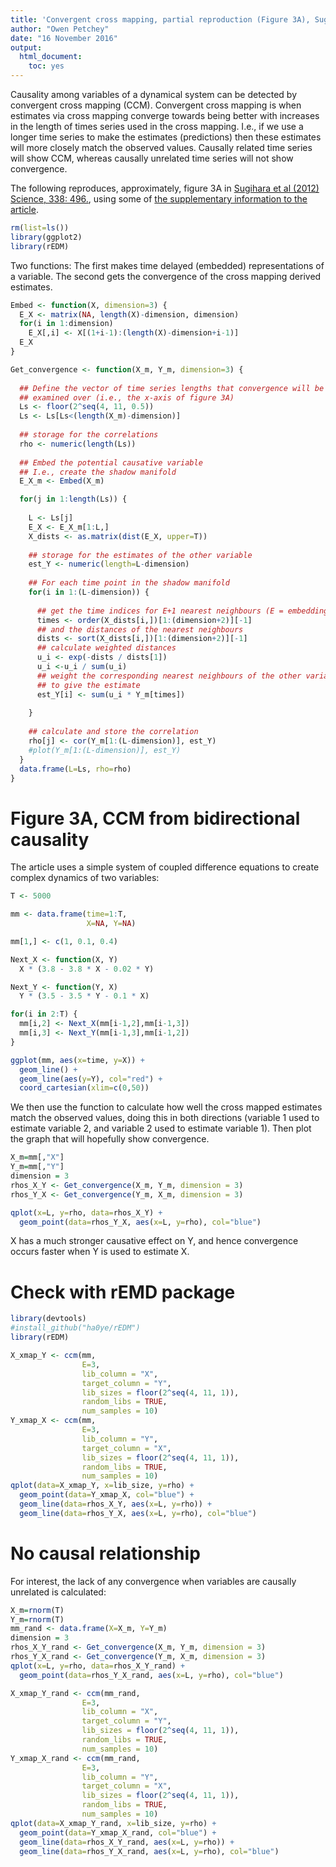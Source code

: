 ```yaml
---
title: 'Convergent cross mapping, partial reproduction (Figure 3A), Sugihara et al (2012) Science, 338: 496'
author: "Owen Petchey"
date: "16 November 2016"
output: 
  html_document: 
    toc: yes
---
```


Causality among variables of a dynamical system can be detected by convergent cross mapping (CCM). Convergent cross mapping is when estimates via cross mapping converge towards being better with increases in the length of times series used in the cross mapping. I.e., if we use a longer time series to make the estimates (predictions) then these estimates will more closely match the observed values. Causally related time series will show CCM, whereas causally unrelated time series will not show convergence.

The following reproduces, approximately, figure 3A in [Sugihara et al (2012) Science, 338: 496.](http://science.sciencemag.org/content/338/6106/496.full), using some of [the supplementary information to the article](http://science.sciencemag.org/content/sci/suppl/2012/09/19/science.1227079.DC1/Sugihara.SM.pdf).

```r
rm(list=ls())
library(ggplot2)
library(rEDM)
```

Two functions: The first makes time delayed (embedded) representations of a variable. The second gets the convergence of the cross mapping derived estimates.

```r
Embed <- function(X, dimension=3) {
  E_X <- matrix(NA, length(X)-dimension, dimension)
  for(i in 1:dimension)
    E_X[,i] <- X[(1+i-1):(length(X)-dimension+i-1)]
  E_X
}

Get_convergence <- function(X_m, Y_m, dimension=3) {
  
  ## Define the vector of time series lengths that convergence will be
  ## examined over (i.e., the x-axis of figure 3A)
  Ls <- floor(2^seq(4, 11, 0.5))
  Ls <- Ls[Ls<(length(X_m)-dimension)]
  
  ## storage for the correlations
  rho <- numeric(length(Ls))
  
  ## Embed the potential causative variable
  ## I.e., create the shadow manifold
  E_X_m <- Embed(X_m)

  for(j in 1:length(Ls)) {
    
    L <- Ls[j]
    E_X <- E_X_m[1:L,] 
    X_dists <- as.matrix(dist(E_X, upper=T))
    
    ## storage for the estimates of the other variable
    est_Y <- numeric(length=L-dimension)
    
    ## For each time point in the shadow manifold
    for(i in 1:(L-dimension)) {
      
      ## get the time indices for E+1 nearest neighbours (E = embedding dimension)
      times <- order(X_dists[i,])[1:(dimension+2)][-1]
      ## and the distances of the nearest neighbours
      dists <- sort(X_dists[i,])[1:(dimension+2)][-1]
      ## calculate weighted distances
      u_i <- exp(-dists / dists[1])
      u_i <-u_i / sum(u_i)
      ## weight the corresponding nearest neighbours of the other variable
      ## to give the estimate
      est_Y[i] <- sum(u_i * Y_m[times])
      
    }
    
    ## calculate and store the correlation
    rho[j] <- cor(Y_m[1:(L-dimension)], est_Y)
    #plot(Y_m[1:(L-dimension)], est_Y)
  }
  data.frame(L=Ls, rho=rho)
}

```

# Figure 3A, CCM from bidirectional causality

The article uses a simple system of coupled difference equations to create complex dynamics of two variables:

```r
T <- 5000

mm <- data.frame(time=1:T,
                 X=NA, Y=NA)

mm[1,] <- c(1, 0.1, 0.4)

Next_X <- function(X, Y)
  X * (3.8 - 3.8 * X - 0.02 * Y)

Next_Y <- function(Y, X)
  Y * (3.5 - 3.5 * Y - 0.1 * X)

for(i in 2:T) {
  mm[i,2] <- Next_X(mm[i-1,2],mm[i-1,3])
  mm[i,3] <- Next_Y(mm[i-1,3],mm[i-1,2])
}

ggplot(mm, aes(x=time, y=X)) +
  geom_line() +
  geom_line(aes(y=Y), col="red") +
  coord_cartesian(xlim=c(0,50))

```

We then use the function to calculate how well the cross mapped estimates match the observed values, doing this in both directions (variable 1 used to estimate variable 2, and variable 2 used to estimate variable 1). Then plot the graph that will hopefully show convergence.

```r
X_m=mm[,"X"]
Y_m=mm[,"Y"]
dimension = 3
rhos_X_Y <- Get_convergence(X_m, Y_m, dimension = 3)
rhos_Y_X <- Get_convergence(Y_m, X_m, dimension = 3)

qplot(x=L, y=rho, data=rhos_X_Y) +
  geom_point(data=rhos_Y_X, aes(x=L, y=rho), col="blue")

```

X has a much stronger causative effect on Y, and hence convergence occurs faster when Y is used to estimate X.

# Check with rEMD package

```r
library(devtools)
#install_github("ha0ye/rEDM")
library(rEDM)
```

```r
X_xmap_Y <- ccm(mm,
                E=3,
                lib_column = "X",
                target_column = "Y",
                lib_sizes = floor(2^seq(4, 11, 1)),
                random_libs = TRUE,
                num_samples = 10)
Y_xmap_X <- ccm(mm,
                E=3,
                lib_column = "Y",
                target_column = "X",
                lib_sizes = floor(2^seq(4, 11, 1)),
                random_libs = TRUE,
                num_samples = 10)
qplot(data=X_xmap_Y, x=lib_size, y=rho) +
  geom_point(data=Y_xmap_X, col="blue") +
  geom_line(data=rhos_X_Y, aes(x=L, y=rho)) +
  geom_line(data=rhos_Y_X, aes(x=L, y=rho), col="blue")
```

# No causal relationship

For interest, the lack of any convergence when variables are causally unrelated is calculated:

```r
X_m=rnorm(T)
Y_m=rnorm(T)
mm_rand <- data.frame(X=X_m, Y=Y_m)
dimension = 3
rhos_X_Y_rand <- Get_convergence(X_m, Y_m, dimension = 3)
rhos_Y_X_rand <- Get_convergence(Y_m, X_m, dimension = 3)
qplot(x=L, y=rho, data=rhos_X_Y_rand) +
  geom_point(data=rhos_Y_X_rand, aes(x=L, y=rho), col="blue")
```

```r
X_xmap_Y_rand <- ccm(mm_rand,
                E=3,
                lib_column = "X",
                target_column = "Y",
                lib_sizes = floor(2^seq(4, 11, 1)),
                random_libs = TRUE,
                num_samples = 10)
Y_xmap_X_rand <- ccm(mm_rand,
                E=3,
                lib_column = "Y",
                target_column = "X",
                lib_sizes = floor(2^seq(4, 11, 1)),
                random_libs = TRUE,
                num_samples = 10)
qplot(data=X_xmap_Y_rand, x=lib_size, y=rho) +
  geom_point(data=Y_xmap_X_rand, col="blue") +
  geom_line(data=rhos_X_Y_rand, aes(x=L, y=rho)) +
  geom_line(data=rhos_Y_X_rand, aes(x=L, y=rho), col="blue")
```





